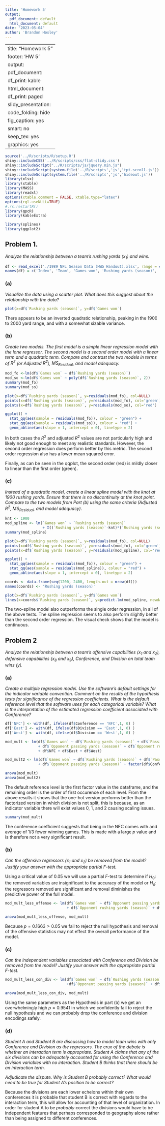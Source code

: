 ```yaml
---
title: 'Homework 5'
output:
  pdf_document: default
  html_document: default
date: "2023-05-04"
author: 'Brandon Hosley'
---
```

---
title: "Homework 5"
footer: 'HW 5'
output:
  pdf_document:
    df_print: kable
  html_document:
    df_print: paged
  slidy_presentation:
    code_folding: hide
    fig_caption: yes
    smart: no
keep_tex: yes
graphics: yes
---

```r
source('../R/scripts/R/setup.R')
shiny::includeCSS('../R/scripts/css/flat-slidy.css')
shiny::includeScript("../R/scripts/js/jquery.min.js")
shiny::includeScript(system.file('../R/scripts','js','tpt-scroll.js'))
shiny::includeScript(system.file('../R/scripts','js','hideout.js'))
library(xlsx)
library(xtable)
library(MASS)
library(readxl)
options(xtable.comment = FALSE, xtable.type="latex")
options(rgl.useNULL=TRUE)
#.rs.restartR()
library(qpcR)
library(kableExtra)

library(splines)
library(ggplot2)
```

## Problem 1.

*Analyze the relationship between a team’s rushing yards ($x_1$) and wins.*

```r
df <- read_excel('./1989 NFL Season Data (HW5 Handout).xlsx', range = cell_rows(1:29))
names(df) = c('Index', 'Team', 'Games won', 'Rushing yards (season)', 'Passing yards (season)', 'Punting average (yards/punt)', 'Field goal percentage', 'Turnover differential', 'Penalty yards', 'Percent rushing plays', 'Opponent rushing yards (season)', 'Opponent passing yards (season)', 'Conference', 'Division', 'Playoffs')
```

### (a)

*Visualize the data using a scatter plot. What does this suggest about the relationship with the data?*

```r
plot(x=df$`Rushing yards (season)`, y=df$`Games won`)
```

There appears to be an inverted quadratic relationship, peaking in the 1900 to 2000 yard range, and with a somewhat sizable variance.

### (b)

*Create two models. The first model is a simple linear regression model with the lone regressor. The second model is a second order model with a linear term and a quadratic term. Compare and contrast the two models in terms of $R^2$ (or Adjusted $R^2$), $MS_\text{Residual}$, and model adequacy.*

```r
mod_fo <-lm(df$`Games won` ~ df$`Rushing yards (season)`)
mod_so <-lm(df$`Games won` ~ poly(df$`Rushing yards (season)`, 2))
summary(mod_fo)
summary(mod_so)

plot(x=df$`Rushing yards (season)`, y=residuals(mod_fo), col=NULL)
points(x=df$`Rushing yards (season)`, y=residuals(mod_fo), col='green') 
points(x=df$`Rushing yards (season)`, y=residuals(mod_so), col='red')

ggplot() + 
  stat_qq(aes(sample = residuals(mod_fo)), colour = "green") + 
  stat_qq(aes(sample = residuals(mod_so)), colour = "red") +
  geom_abline(aes(slope = 1, intercept = 0), linetype = 2)
```


In both cases the $R^2$ and adjusted $R^2$ values are not particularly high and likely not good enough to meet any realistic standards. However, the second order regression does perform better by this metric. The second order regression also has a lower mean squared error.

Finally, as can be seen in the qqplot, the second order (red) is mildly closer to linear than the first order (green).

### (c)

*Instead of a quadratic model, create a linear spline model with the knot at 1900 rushing yards. Ensure that there is no discontinuity at the knot point. Compare to the two models from Part (b) using the same criteria (Adjusted $R^2$, $MS_\text{Residual}$, and model adequacy).*

```r
knt <- 1900
mod_spline <- lm(`Games won` ~ `Rushing yards (season)` 
                 + I((`Rushing yards (season)`-knt)*(`Rushing yards (season)`>=knt)), data=df )
summary(mod_spline)

plot(x=df$`Rushing yards (season)`, y=residuals(mod_fo), col=NULL)
points(x=df$`Rushing yards (season)`, y=residuals(mod_fo), col='green') 
points(x=df$`Rushing yards (season)`, y=residuals(mod_spline), col='red')

ggplot() + 
  stat_qq(aes(sample = residuals(mod_fo)), colour = "green") + 
  stat_qq(aes(sample = residuals(mod_spline)), colour = "red") +
  geom_abline(aes(slope = 1, intercept = 0), linetype = 2)

coords <- data.frame(seq(1200, 2400, length.out = nrow(df))) 
names(coords) <- 'Rushing yards (season)'

plot(x=df$`Rushing yards (season)`, y=df$`Games won`)
lines(x=coords$`Rushing yards (season)`, y=predict.lm(mod_spline, newdata= coords) )
```

The two-spline model also outperforms the single order regression, in all of the above tests. The spline regression seems to also perform slightly better than the second order regression. The visual check shows that the model is continuous. 

## Problem 2 

*Analyze the relationship between a team’s offensive capabilities ($x_1$ and $x_2$), defensive capabilities ($x_8$ and $x_9$), Conference, and Division on total team wins ($y$).*

### (a)

*Create a multiple regression model. Use the software’s default settings for the indicator variable convention. Comment on the results of the hypothesis tests for significance of the regression coefficients. What is the default reference level that the software uses for each categorical variable? What is the interpretation of the estimated regression coefficient associated with Conference?*

```r
df['NFC'] <- with(df, ifelse(df$Conference == 'NFC',1, 0) )
df['East'] <- with(df, ifelse(df$Division == 'East',1, 0) )
df['West'] <- with(df, ifelse(df$Division == 'West',1, 0) )

mod_mult <- lm(df$`Games won` ~ df$`Rushing yards (season)` + df$`Passing yards (season)`
               + df$`Opponent passing yards (season)` + df$`Opponent rushing yards (season)`
               + df$NFC + df$East + df$West)

mod_mult2 <- lm(df$`Games won` ~ df$`Rushing yards (season)` + df$`Passing yards (season)`
               + df$`Opponent passing yards (season)` + factor(df$Conference) + factor(df$Division) ) 

anova(mod_mult)
anova(mod_mult2)
```

The default reference level is the first factor value in the dataframe, and the remaining order is the order of first occurence of each level. From the above results it shows that the one-hot version performs better than the factorized version in which division is not split, this is because, as an indicator variable there will exist values 0, 1, and 2 causing scaling issues.

```r
summary(mod_mult)
```

The conference coefficient suggests that being in the NFC comes with and average of 1/3 fewer winning games. This is made with a large $p$ value and is therefore not a very significant result.

### (b)

*Can the offensive regressors ($x_1$ and $x_2$) be removed from the model? Justify your answer with the appropriate partial $F$-test.*

Using a critical value of 0.05 we will use a partial $F$-test to determine if $H_0$: the removed variables are insignificant to the accuracy of the model or $H_a$: the regressors removed are significant and removal diminishes the predictive power of the full model.

```r
mod_mult_less_offense <- lm(df$`Games won` ~ df$`Opponent passing yards (season)` 
                            + df$`Opponent rushing yards (season)` + df$NFC + df$East + df$West)

anova(mod_mult_less_offense, mod_mult)
```

Because $p=0.1663>0.05$ we fail to reject the null hypothesis and removal of the offensive statistics may not effect the overall performance of the model.

### (c)

*Can the independent variables associated with Conference and Division be removed from the model? Justify your answer with the appropriate partial $F$-test.*

```r
mod_mult_less_con_div <- lm(df$`Games won` ~ df$`Rushing yards (season)` + df$`Passing yards (season)` 
                            +df$`Opponent passing yards (season)` + df$`Opponent rushing yards (season)`)

anova(mod_mult_less_con_div, mod_mult)
```
Using the same parameters as the Hypothesis in part (b) we get an overwhelmingly high $p=0.9541$ in which we confidently fail to reject the null hypothesis and we can probably drop the conference and division encodings safely.

### (d)

*Student A and Student B are discussing how to model team wins with only Conference and Division as the regressors. The crux of the debate is whether an interaction term is appropriate. Student A claims that any of the six divisions can be adequately accounted for using the Conference and Division variables with no interaction. Student B thinks that there should be an interaction term.*

*Adjudicate the dispute. Why is Student B _probably_ correct? What would need to be true for Student A’s position to be correct?*

Because the divisions are each lower echelons within their own conferences it is probable that student B is correct with regards to the interaction term, this will allow for accounting of that level of organization. In order for student A to be _probably_ correct the divisions would have to be independent features that perhaps corresponded to geography alone rather than being assigned to different conferences.

